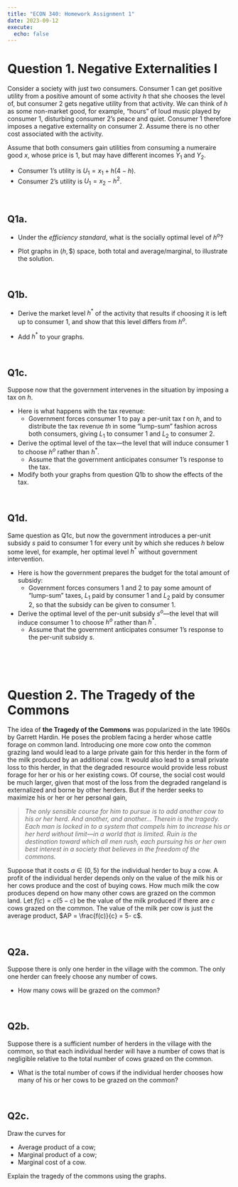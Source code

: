 ```yaml
---
title: "ECON 340: Homework Assignment 1"
date: 2023-09-12
execute: 
  echo: false
---
```


# Question 1. Negative Externalities I
Consider a society with just two consumers. Consumer 1 can get positive utility from a positive amount of some activity $h$ that she chooses the level of, but consumer 2 gets negative utility from that activity. We can think of $h$ as some non-market good, for example, "hours" of loud music played by consumer 1, disturbing consumer 2's peace and quiet. Consumer 1 therefore imposes a negative externality on consumer 2. Assume there is no other cost associated with the activity.

Assume that both consumers gain utilities from consuming a numeraire good $x$, whose price is 1, but may have different incomes $Y_{1}$ and $Y_{2}$.

- Consumer 1's utility is $U_{1} = x_{1} + h(4-h)$.
- Consumer 2's utility is $U_{1} = x_{2} - h^{2}$.


<br>

## Q1a.
- Under the *efficiency standard*, what is the socially optimal level of $h^{o}$?

- Plot graphs in $(h, \$)$ space, both total and average/marginal, to illustrate the solution.
 

<br>

## Q1b.
- Derive the market level $h^{*}$ of the activity that results if choosing it is left up to consumer 1, and show that this level differs from $h^{o}$. 

- Add $h^{*}$ to your graphs.

<br>

## Q1c.
Suppose now that the government intervenes in the situation by imposing a tax on $h$. 


- Here is what happens with the tax revenue:
  - Government forces consumer 1 to pay a per-unit tax $t$ on $h$, and to distribute the tax revenue $th$ in some "lump-sum" fashion across both consumers, giving $L_{1}$ to consumer 1 and $L_{2}$ to consumer 2.


- Derive the optimal level of the tax---the level that will induce consumer 1 to choose $h^{o}$ rather than $h^{*}$. 
  - Assume that the government anticipates consumer 1's response to the tax.


- Modify both your graphs from question Q1b to show the effects of the tax.

<br>

## Q1d.
Same question as Q1c, but now the government introduces a per-unit subsidy $s$ paid to consumer 1 for every unit by which she reduces $h$ below some level, for example, her optimal level $h^{*}$ without government intervention.


- Here is how the government prepares the budget for the total amount of subsidy:
  -  Government forces consumers 1 and 2 to pay some amount of "lump-sum" taxes, $L_{1}$ paid by consumer 1 and $L_{2}$ paid by consumer 2, so that the subsidy can be given to consumer 1.


- Derive the optimal level of the per-unit subsidy $s^{o}$---the level that will induce consumer 1 to choose $h^{o}$ rather than $h^{*}$. 
  - Assume that the government anticipates consumer 1's response to the per-unit subsidy $s$.


<br><br><br>

# Question 2. The Tragedy of the Commons

The idea of **the Tragedy of the Commons** was popularized in the late 1960s by Garrett Hardin. He poses the problem facing a herder whose cattle forage on common land. Introducing one more cow onto the common grazing land would lead to a large private gain for this herder in the form of the milk produced by an additional cow. It would also lead to a small private loss to this herder, in that the degraded resource would provide less robust forage for her or his or her existing cows. Of course, the social cost would be much larger, given that most of the loss from the degraded rangeland is externalized and borne by other herders. But if the herder seeks to maximize his or her or her personal gain,

> *The only sensible course for him to pursue is to add another cow to his or her herd. And another, and another… Therein is the tragedy. Each man is locked in to a system that compels him to increase his or her herd without limit—in a world that is limited. Ruin is the destination toward which all men rush, each pursuing his or her own best interest in a society that believes in the freedom of the commons.*


Suppose that it costs $a \in (0, 5)$ for the individual herder to buy a cow. A profit of the individual herder depends only on the value of the milk his or her cows produce and the cost of buying cows. How much milk the cow produces depend on how many other cows are grazed on the common land. Let $f(c) = c(5-c)$ be the value of the milk produced if there are $c$ cows grazed on the common. The value of the milk per cow is just the average product, $AP = \frac{f(c)}{c} = 5- c$.


<br>

## Q2a.
Suppose there is only one herder in the village with the common. The only one herder can freely choose any number of cows.

  - How many cows will be grazed on the common?

<br>


## Q2b.
Suppose there is a sufficient number of herders in the village with the common, so that each individual herder will have a number of cows that is negligible relative to the total number of cows grazed on the common.

  - What is the total number of cows if the individual herder chooses how many of his or her cows to be grazed on the common?

<br>


## Q2c.
Draw the curves for

  - Average product of a cow;
  - Marginal product of a cow;
  - Marginal cost of a cow.
  
Explain the tragedy of the commons using the graphs.

<br>


